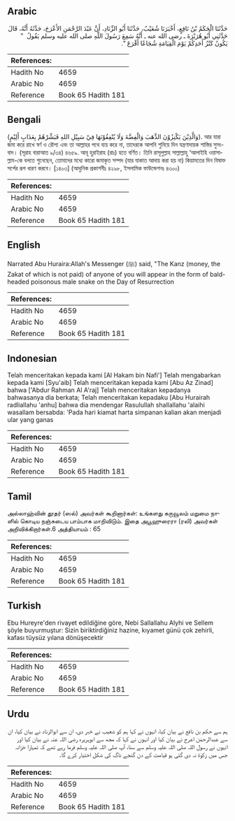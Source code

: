## Arabic


<div dir="rtl" lang="ar" style={{fontSize:'larger',backgroundColor:'#f8f9fa',padding:20}}>
حَدَّثَنَا الْحَكَمُ بْنُ نَافِعٍ، أَخْبَرَنَا شُعَيْبٌ، حَدَّثَنَا أَبُو الزِّنَادِ، أَنَّ عَبْدَ الرَّحْمَنِ الأَعْرَجَ، حَدَّثَهُ أَنَّهُ، قَالَ حَدَّثَنِي أَبُو هُرَيْرَةَ ـ رضى الله عنه ـ أَنَّهُ سَمِعَ رَسُولَ اللَّهِ صلى الله عليه وسلم يَقُولُ ‏ "‏ يَكُونُ كَنْزُ أَحَدِكُمْ يَوْمَ الْقِيَامَةِ شُجَاعًا أَقْرَعَ ‏"‏‏.‏
</div>
<div style={{backgroundColor:'#f8f9fa',padding:20, marginBottom: 10}}><table> <thead> <tr> <th>References:</th> <th></th> </tr> </thead> <tbody><tr><td>Hadith No</td><td>4659</td></tr><tr><td>Arabic No</td><td>4659</td></tr><tr><td>Reference</td><td>Book 65 Hadith 181</td></tr></tbody></table></div>

## Bengali


<div dir="ltr" lang="bn" style={{fontSize:'larger',backgroundColor:'#f8f9fa',padding:20}}>
(وَالَّذِيْنَ يَكْنِزُوْنَ الذَّهَبَ وَالْفِضَّةَ وَلَا يُنْفِقُوْنَهَا فِيْ سَبِيْلِ اللهِ فَبَشِّرْهُمْ بِعَذَابٍ أَلِيْمٍ). আর যারা জমা করে রাখে স্বর্ণ ও রৌপ্য এবং তা আল্লাহর পথে ব্যয় করে না, তাদেরকে আপনি শুনিয়ে দিন যন্ত্রণাদায়ক শাস্তির সুসংবাদ। (সূরাহ বারাআত ৯/৩৪) ৪৬৫৯. আবূ হুরাইরাহ (রাঃ) হতে বর্ণিত। তিনি রাসূলুল্লাহ সাল্লাল্লাহু ‘আলাইহি ওয়াসাল্লাম-কে বলতে শুনেছেন, তোমাদের মধ্যে কারো জমাকৃত সম্পদ (যার যাকাত আদায় করা হয় না) কিয়ামতের দিন বিষাক্ত সর্পের রূপ ধারণ করবে। [১৪০৩] (আধুনিক প্রকাশনীঃ ৪২৯৮, ইসলামিক ফাউন্ডেশনঃ ৪৩০০)
</div>
<div style={{backgroundColor:'#f8f9fa',padding:20, marginBottom: 10}}><table> <thead> <tr> <th>References:</th> <th></th> </tr> </thead> <tbody><tr><td>Hadith No</td><td>4659</td></tr><tr><td>Arabic No</td><td>4659</td></tr><tr><td>Reference</td><td>Book 65 Hadith 181</td></tr></tbody></table></div>

## English


<div dir="ltr" lang="en" style={{fontSize:'larger',backgroundColor:'#f8f9fa',padding:20}}>
Narrated Abu Huraira:Allah's Messenger (ﷺ) said, "The Kanz (money, the Zakat of which is not paid) of anyone of you will appear in the form of bald-headed poisonous male snake on the Day of Resurrection
</div>
<div style={{backgroundColor:'#f8f9fa',padding:20, marginBottom: 10}}><table> <thead> <tr> <th>References:</th> <th></th> </tr> </thead> <tbody><tr><td>Hadith No</td><td>4659</td></tr><tr><td>Arabic No</td><td>4659</td></tr><tr><td>Reference</td><td>Book 65 Hadith 181</td></tr></tbody></table></div>

## Indonesian


<div dir="ltr" lang="id" style={{fontSize:'larger',backgroundColor:'#f8f9fa',padding:20}}>
Telah menceritakan kepada kami [Al Hakam bin Nafi'] Telah mengabarkan kepada kami [Syu'aib] Telah menceritakan kepada kami [Abu Az Zinad] bahwa ['Abdur Rahman Al A'raj] Telah menceritakan kepadanya bahwasanya dia berkata; Telah menceritakan kepadaku [Abu Hurairah radliallahu 'anhu] bahwa dia mendengar Rasulullah shallallahu 'alaihi wasallam bersabda: 'Pada hari kiamat harta simpanan kalian akan menjadi ular yang ganas
</div>
<div style={{backgroundColor:'#f8f9fa',padding:20, marginBottom: 10}}><table> <thead> <tr> <th>References:</th> <th></th> </tr> </thead> <tbody><tr><td>Hadith No</td><td>4659</td></tr><tr><td>Arabic No</td><td>4659</td></tr><tr><td>Reference</td><td>Book 65 Hadith 181</td></tr></tbody></table></div>

## Tamil


<div dir="ltr" lang="ta" style={{fontSize:'larger',backgroundColor:'#f8f9fa',padding:20}}>
அல்லாஹ்வின் தூதர் (ஸல்) அவர்கள் கூறினார்கள்: உங்களது கருவூலம் மறுமை நாளில் கொடிய நஞ்சுடைய பாம்பாக மாறிவிடும். இதை அபூஹுரைரா (ரலி) அவர்கள் அறிவிக்கிறார்கள்.6 அத்தியாயம் : 65
</div>
<div style={{backgroundColor:'#f8f9fa',padding:20, marginBottom: 10}}><table> <thead> <tr> <th>References:</th> <th></th> </tr> </thead> <tbody><tr><td>Hadith No</td><td>4659</td></tr><tr><td>Arabic No</td><td>4659</td></tr><tr><td>Reference</td><td>Book 65 Hadith 181</td></tr></tbody></table></div>

## Turkish


<div dir="ltr" lang="tr" style={{fontSize:'larger',backgroundColor:'#f8f9fa',padding:20}}>
Ebu Hureyre'den rivayet edildiğine göre, Nebi Sallallahu Alyhi ve Sellem şöyle buyurmuştur: Sizin biriktirdiğiniz hazine, kıyamet günü çok zehirli, kafası tüysüz yılana dönüşecektir
</div>
<div style={{backgroundColor:'#f8f9fa',padding:20, marginBottom: 10}}><table> <thead> <tr> <th>References:</th> <th></th> </tr> </thead> <tbody><tr><td>Hadith No</td><td>4659</td></tr><tr><td>Arabic No</td><td>4659</td></tr><tr><td>Reference</td><td>Book 65 Hadith 181</td></tr></tbody></table></div>

## Urdu


<div dir="rtl" lang="ur" style={{fontSize:'larger',backgroundColor:'#f8f9fa',padding:20}}>
ہم سے حکم بن نافع نے بیان کیا، انہوں نے کہا ہم کو شعیب نے خبر دی، ان سے ابوالزناد نے بیان کیا، ان سے عبدالرحمٰن اعرج نے بیان کیا اور انہوں نے کہا کہ مجھ سے ابوہریرہ رضی اللہ عنہ نے بیان کیا اور انہوں نے رسول اللہ صلی اللہ علیہ وسلم سے سنا، آپ صلی اللہ علیہ وسلم فرما رہے تھے کہ تمہارا خزانہ جس میں زکوٰۃ نہ دی گئی ہو قیامت کے دن گنجے ناگ کی شکل اختیار کرے گا۔
</div>
<div style={{backgroundColor:'#f8f9fa',padding:20, marginBottom: 10}}><table> <thead> <tr> <th>References:</th> <th></th> </tr> </thead> <tbody><tr><td>Hadith No</td><td>4659</td></tr><tr><td>Arabic No</td><td>4659</td></tr><tr><td>Reference</td><td>Book 65 Hadith 181</td></tr></tbody></table></div>